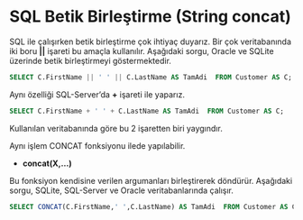 # SQL Betik Birleştirme (String concat)

SQL ile çalışırken betik birleştirme çok ihtiyaç duyarız.
Bir çok veritabanında iki boru **||** işareti bu amaçla kullanılır.
Aşağıdaki sorgu, Oracle ve SQLite üzerinde betik birleştirmeyi göstermektedir.

```sql
SELECT C.FirstName || ' ' || C.LastName AS TamAdi  FROM Customer AS C;
```

Aynı özelliği SQL-Server'da **+** işareti ile yaparız.


```sql
SELECT C.FirstName + ' ' + C.LastName AS TamAdi  FROM Customer AS C;
```

Kullanılan veritabanında göre bu 2 işaretten biri yaygındır.

Aynı işlem CONCAT fonksiyonu ilede yapılabilir.

- **concat(X,...)**

Bu fonksiyon kendisine verilen argumanları birleştirerek döndürür.
Aşağıdaki sorgu, SQLite, SQL-Server ve Oracle veritabanlarında çalışır.

```sql
SELECT CONCAT(C.FirstName,' ',C.LastName) AS TamAdi  FROM Customer AS C;
```
